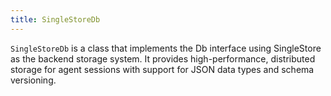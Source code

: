 ```yaml
---
title: SingleStoreDb
---
```


`SingleStoreDb` is a class that implements the Db interface using SingleStore  as the backend storage system. It provides high-performance, distributed storage for agent sessions with support for JSON data types and schema versioning.

<Snippet file="db-singlestore-params.mdx" />
